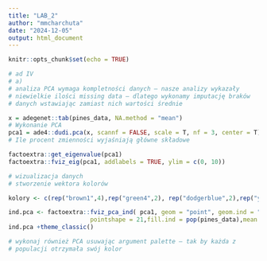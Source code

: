 ```yaml
---
title: "LAB_2"
author: "mmcharchuta"
date: "2024-12-05"
output: html_document
---
```


```r
knitr::opts_chunk$set(echo = TRUE)
```

```r
# ad IV 
# a)
# analiza PCA wymaga kompletności danych – nasze analizy wykazały
# niewielkie ilości missing data – dlatego wykonamy imputację braków
# danych wstawiając zamiast nich wartości średnie 

x = adegenet::tab(pines_data, NA.method = "mean")
# Wykonanie PCA
pca1 = ade4::dudi.pca(x, scannf = FALSE, scale = T, nf = 3, center = T)
# Ile procent zmienności wyjaśniają główne składowe

factoextra::get_eigenvalue(pca1)
factoextra::fviz_eig(pca1, addlabels = TRUE, ylim = c(0, 10))

# wizualizacja danych 
# stworzenie wektora kolorów

kolory <- c(rep("brown1",4),rep("green4",2), rep("dodgerblue",2),rep("yellow2", 4) )

ind.pca <- factoextra::fviz_pca_ind( pca1, geom = "point", geom.ind = "point",
                       pointshape = 21,fill.ind = pop(pines_data),mean.point = F,pointsize = 2,addEllipses = F,palette = kolory)
ind.pca +theme_classic()

# wykonaj również PCA usuwając argument palette – tak by każda z
# populacji otrzymała swój kolor


```

